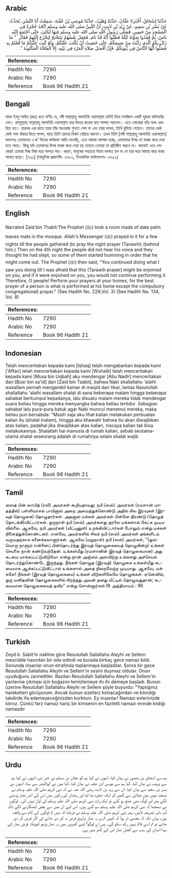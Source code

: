 ## Arabic


<div dir="rtl" lang="ar" style={{fontSize:'larger',backgroundColor:'#f8f9fa',padding:20}}>
حَدَّثَنَا إِسْحَاقُ، أَخْبَرَنَا عَفَّانُ، حَدَّثَنَا وُهَيْبٌ، حَدَّثَنَا مُوسَى بْنُ عُقْبَةَ، سَمِعْتُ أَبَا النَّضْرِ، يُحَدِّثُ عَنْ بُسْرِ بْنِ سَعِيدٍ، عَنْ زَيْدِ بْنِ ثَابِتٍ، أَنَّ النَّبِيَّ صلى الله عليه وسلم اتَّخَذَ حُجْرَةً فِي الْمَسْجِدِ مِنْ حَصِيرٍ، فَصَلَّى رَسُولُ اللَّهِ صلى الله عليه وسلم فِيهَا لَيَالِيَ، حَتَّى اجْتَمَعَ إِلَيْهِ نَاسٌ، ثُمَّ فَقَدُوا صَوْتَهُ لَيْلَةً فَظَنُّوا أَنَّهُ قَدْ نَامَ، فَجَعَلَ بَعْضُهُمْ يَتَنَحْنَحُ لِيَخْرُجَ إِلَيْهِمْ فَقَالَ ‏ "‏ مَا زَالَ بِكُمُ الَّذِي رَأَيْتُ مِنْ صَنِيعِكُمْ، حَتَّى خَشِيتُ أَنْ يُكْتَبَ عَلَيْكُمْ، وَلَوْ كُتِبَ عَلَيْكُمْ مَا قُمْتُمْ بِهِ فَصَلُّوا أَيُّهَا النَّاسُ فِي بُيُوتِكُمْ، فَإِنَّ أَفْضَلَ صَلاَةِ الْمَرْءِ فِي بَيْتِهِ، إِلاَّ الصَّلاَةَ الْمَكْتُوبَةَ ‏"‏‏.‏
</div>
<div style={{backgroundColor:'#f8f9fa',padding:20, marginBottom: 10}}><table> <thead> <tr> <th>References:</th> <th></th> </tr> </thead> <tbody><tr><td>Hadith No</td><td>7290</td></tr><tr><td>Arabic No</td><td>7290</td></tr><tr><td>Reference</td><td>Book 96 Hadith 21</td></tr></tbody></table></div>

## Bengali


<div dir="ltr" lang="bn" style={{fontSize:'larger',backgroundColor:'#f8f9fa',padding:20}}>
যায়দ ইবনু সাবিত (রাঃ) হতে বর্ণিত যে, নবী সাল্লাল্লাহু আলাইহি ওয়াসাল্লাম চাটাই দিয়ে মসজিদে একটি হুজরা বানিয়েছিলেন। রাসূলুল্লাহ্ সাল্লাল্লাহু আলাইহি ওয়াসাল্লাম তার ভিতর কয়েক রাত সালাত পড়লেন। এতে লোকেরা তাঁর সঙ্গে একত্রিত হত। তারপর এক রাতে তারা তাঁর আওয়াজ শুনতে পেল না এবং তারা ভাবল, তিনি ঘুমিয়ে গেছেন। তাদের কেউ কেউ গলা খাঁকার দিতে লাগল, যাতে তিনি তাদের নিকট বেরিয়ে আসেন। তখন তিনি [নবী সাল্লাল্লাহু আলাইহি ওয়াসাল্লাম] বললেনঃ তোমাদের এ ক’ দিনের কর্মকান্ড আমি দেখেছি, এতে আমার আশঙ্কা হচ্ছে, তোমাদের উপর তা ফরজ করে দেয়া হতে পারে। কিন্তু যদি তোমাদের উপর ফরজ করে দেয়া হয় তাহলে তোমরা তা প্রতিষ্ঠিত করবে না। কাজেই ওহে লোকেরা! তোমরা নিজ নিজ ঘরে সালাত পড়। কারণ, মানুষের সবচেয়ে উত্তম সালাত হল যা সে তার ঘরে আদায় করে ফরয সালাত ছাড়া। [৭৩১] (আধুনিক প্রকাশনী- ৬৭৮০, ইসলামিক ফাউন্ডেশন- ৬৭৯২)
</div>
<div style={{backgroundColor:'#f8f9fa',padding:20, marginBottom: 10}}><table> <thead> <tr> <th>References:</th> <th></th> </tr> </thead> <tbody><tr><td>Hadith No</td><td>7290</td></tr><tr><td>Arabic No</td><td>7290</td></tr><tr><td>Reference</td><td>Book 96 Hadith 21</td></tr></tbody></table></div>

## English


<div dir="ltr" lang="en" style={{fontSize:'larger',backgroundColor:'#f8f9fa',padding:20}}>
Narrated Zaid bin Thabit:The Prophet (ﷺ) took a room made of date palm leaves mats in the mosque. Allah's Messenger (ﷺ) prayed in it for a few nights till the people gathered (to pray the night prayer (Tarawih) (behind him.) Then on the 4th night the people did not hear his voice and they thought he had slept, so some of them started humming in order that he might come out. The Prophet (ﷺ) then said, "You continued doing what I saw you doing till I was afraid that this (Tarawih prayer) might be enjoined on you, and if it were enjoined on you, you would not continue performing it. Therefore, O people! Perform your prayers at your homes, for the best prayer of a person is what is performed at his home except the compulsory congregational) prayer." (See Hadith No. 229,Vol. 3) (See Hadith No. 134, Vol. 8)
</div>
<div style={{backgroundColor:'#f8f9fa',padding:20, marginBottom: 10}}><table> <thead> <tr> <th>References:</th> <th></th> </tr> </thead> <tbody><tr><td>Hadith No</td><td>7290</td></tr><tr><td>Arabic No</td><td>7290</td></tr><tr><td>Reference</td><td>Book 96 Hadith 21</td></tr></tbody></table></div>

## Indonesian


<div dir="ltr" lang="id" style={{fontSize:'larger',backgroundColor:'#f8f9fa',padding:20}}>
Telah menceritakan kepada kami [Ishaq] telah mengabarkan kepada kami ['Affan] telah menceritakan kepada kami [Wuhaib] telah menceritakan kepada kami [Musa bin Uqbah] aku mendengar [Abu Nadlr] menceritakan dari [Busr bin sa'id] dari [Zaid bin Tsabit], bahwa Nabi shallallahu 'alaihi wasallam pernah mengambil kamar di masjid dari tikar, lantas Rasulullah shallallahu 'alaihi wasallam shalat di sana beberapa malam hingga beberapa sahabat berkumpul kepadanya, lalu disuatu malam mereka tidak mendengar suara beliau hingga mereka menyangka bahwa beliau tertidur. Sebagian sahabat lalu pura-pura batuk agar Nabi muncul menemui mereka, maka beliau pun bersabda: "Masih saja aku lihat kalian melakukan perbuatan kalian itu (shalat malam), hingga aku khawatir bahwa itu akan diwajibkan atas kalian, padahal jika diwajibkan atas kalian, niscaya kalian tak bisa melakukannya. Shalatlah hai manusia di rumah kalian, sebab seutama-utama shalat seseorang adalah di rumahnya selain shalat wajib
</div>
<div style={{backgroundColor:'#f8f9fa',padding:20, marginBottom: 10}}><table> <thead> <tr> <th>References:</th> <th></th> </tr> </thead> <tbody><tr><td>Hadith No</td><td>7290</td></tr><tr><td>Arabic No</td><td>7290</td></tr><tr><td>Reference</td><td>Book 96 Hadith 21</td></tr></tbody></table></div>

## Tamil


<div dir="ltr" lang="ta" style={{fontSize:'larger',backgroundColor:'#f8f9fa',padding:20}}>
ஸைத் பின் ஸாபித் (ரலி) அவர்கள் கூறியதாவது: நபி (ஸல்) அவர்கள் (ரமளான் மாதத்தில்) பள்ளிவாசல் பாயினால் அறை அமைத்துக்கொண்டு அதில் சில இரவுகள் (இரவுத் தொழுகை) தொழுதார்கள். அதனால் மக்கள் அவர்கள் பின்னே திரண்டு (தொழத் தொடங்கி)விட்டார்கள். ஒருநாள் நபி (ஸல்) அவர்களது குரலை மக்களால் கேட்க முடியவில்லை. ஆகவே, நபி அவர்கள் (வீட்டினுள்) உறங்கிவிட்டார்கள் போலும் என்று மக்கள் நினைத்துக்கொண்டனர். எனவே, அவர்களில் சிலர் நபி (ஸல்) அவர்கள் தங்களிடம் வருவதற்காக கனைக்கலானார்கள். ஆகவே (மறுநாள்) நபி (ஸல்) அவர்கள், “(ஒவ்வொரு நாளும் என்னைப் பின்தொடர்ந்து இரவுத் தொழுகையைத் தொழுகின்ற) உங்கள் செயலை நான் கண்டுவந்தேன். உங்கள்மீது (ரமளானின் இரவுத் தொழுகையான) அது கடமை யாக்கப்பட்டுவிடுமோ என்று நான் அஞ்சும் அளவிற்கு உங்களது அச்செயல் தொடர்ந்துகொண்டே இருந்தது. நீங்கள் தொழுத (இரவுத்) தொழுகை உங்கள்மீது கடமையாக ஆக்கப்பட்டுவிட்டால் உங்களால் அதை நிறைவேற்ற முடியாது. ஆகவே, மக்களே! நீங்கள் (இரவுத் தொழுகையை) உங்கள் வீடுகளிலேயே தொழுங்கள். ஏனெனில், ஒரு மனிதனின் தொழுகைகளில் சிறந்தது அவன் தனது வீட்டில் தொழுவதுதான்; கடமையான தொழுகையைத் தவிர” என்று சொன்னார்கள்.18 அத்தியாயம் : 96
</div>
<div style={{backgroundColor:'#f8f9fa',padding:20, marginBottom: 10}}><table> <thead> <tr> <th>References:</th> <th></th> </tr> </thead> <tbody><tr><td>Hadith No</td><td>7290</td></tr><tr><td>Arabic No</td><td>7290</td></tr><tr><td>Reference</td><td>Book 96 Hadith 21</td></tr></tbody></table></div>

## Turkish


<div dir="ltr" lang="tr" style={{fontSize:'larger',backgroundColor:'#f8f9fa',padding:20}}>
Zeyd b. Sabit'in nakline göre Resulullah Sallallahu Aleyhi ve Sellem mescidde hasırdan bir oda edindi ve burada birkaç gece namaz kıldı. Sonunda insanlar onun etrafında toplanmaya başladılar. Sonra bir gece Resulullah Sallallahu Aleyhi ve Sellem'in sesini duymaz oldular. Onun uyuduğunu zannettiler. Bazıları Resulullah Sallallahu Aleyhi ve Sellem'in yanlarına çıkması için boğazını temizlemeye ıhı ıhı demeye başladı. Bunun üzerine Resulullah Sallallahu Aleyhi ve Sellem şöyle buyurdu: "Yaptığınız hareketleri görüyorum. Ancak bunun sizefarz kılınacağından ve kılındığı takdirde ifa edemeyeceğinizden korktum. Ey insanlar! Namazı evlerinizde kılınız. Çünkü farz namaz hariç bir kimsenin en faziletli namazı evinde kıldığı namazdır
</div>
<div style={{backgroundColor:'#f8f9fa',padding:20, marginBottom: 10}}><table> <thead> <tr> <th>References:</th> <th></th> </tr> </thead> <tbody><tr><td>Hadith No</td><td>7290</td></tr><tr><td>Arabic No</td><td>7290</td></tr><tr><td>Reference</td><td>Book 96 Hadith 21</td></tr></tbody></table></div>

## Urdu


<div dir="rtl" lang="ur" style={{fontSize:'larger',backgroundColor:'#f8f9fa',padding:20}}>
ہم سے اسحاق بن منصور نے بیان کیا، انہوں نے کہا ہم کو عفان بن مسلم نے خبر دی، انہوں نے کہا ہم سے وہیب نے بیان کیا، کہا ہم سے موسیٰ ابن عقبہ نے بیان کیا، کہا میں نے ابوالنضر سے سنا، انہوں نے بسر بن سعید سے بیان کیا، ان سے زید بن ثابت رضی اللہ عنہ نے کہ نبی کریم صلی اللہ علیہ وسلم نے مسجد نبوی میں چٹائی سے گھیر کر ایک حجرہ بنا لیا اور رمضان کی راتوں میں اس کے اندر نماز پڑھنے لگے پھر اور لوگ بھی جمع ہو گئے تو ایک رات نبی کریم صلی اللہ علیہ وسلم کی آواز نہیں آئی۔ لوگوں نے سمجھا کہ نبی کریم صلی اللہ علیہ وسلم سو گئے ہیں۔ اس لیے ان میں سے بعض کھنگارنے لگے تاکہ آپ باہر تشریف لائیں، پھر نبی کریم صلی اللہ علیہ وسلم نے فرمایا کہ میں تم لوگوں کے کام سے واقف ہوں، یہاں تک کہ مجھے ڈر ہوا کہ کہیں تم پر یہ نماز تراویح فرض نہ کر دی جائے اور اگر فرض کر دی جائے تو تم اسے قائم نہیں رکھ سکو گے۔ پس اے لوگو! اپنے گھروں میں یہ نماز پڑھو کیونکہ فرض نماز کے سوا انسان کی سب سے افضل نماز اس کے گھر میں ہے۔
</div>
<div style={{backgroundColor:'#f8f9fa',padding:20, marginBottom: 10}}><table> <thead> <tr> <th>References:</th> <th></th> </tr> </thead> <tbody><tr><td>Hadith No</td><td>7290</td></tr><tr><td>Arabic No</td><td>7290</td></tr><tr><td>Reference</td><td>Book 96 Hadith 21</td></tr></tbody></table></div>